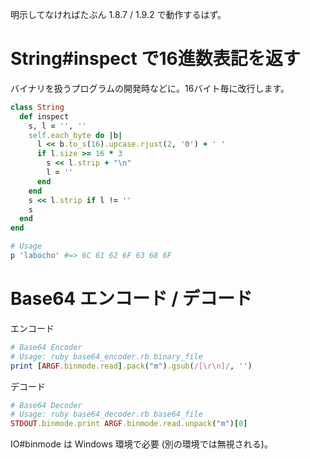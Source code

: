 明示してなければたぶん 1.8.7 / 1.9.2 で動作するはず。

= String#inspect で16進数表記を返す =
バイナリを扱うプログラムの開発時などに。16バイト毎に改行します。
<source lang="ruby">
class String
  def inspect
    s, l = '', ''
    self.each_byte do |b|
      l << b.to_s(16).upcase.rjust(2, '0') + ' '
      if l.size >= 16 * 3
        s << l.strip + "\n"
        l = ''
      end
    end
    s << l.strip if l != ''
    s
  end
end
</source>
<source lang="ruby">
# Usage
p 'labocho' #=> 6C 61 62 6F 63 68 6F
</source>

= Base64 エンコード / デコード =
エンコード
<source lang="ruby">
# Base64 Encoder
# Usage: ruby base64_encoder.rb binary_file
print [ARGF.binmode.read].pack("m").gsub(/[\r\n]/, '')
</source>
デコード
<source lang="ruby">
# Base64 Decoder
# Usage: ruby base64_decoder.rb base64_file
STDOUT.binmode.print ARGF.binmode.read.unpack("m")[0]
</source>
IO#binmode は Windows 環境で必要 (別の環境では無視される)。